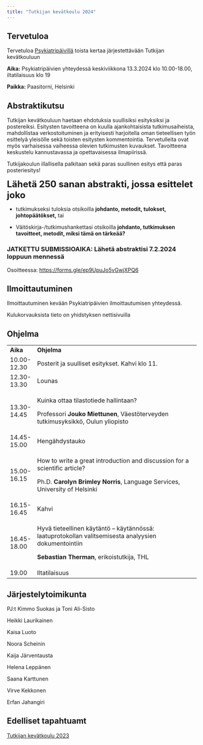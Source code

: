 ```yaml
---
title: "Tutkijan kevätkoulu 2024"
---
```


## Tervetuloa

Tervetuloa [Psykiatripäivillä](https://www.psy.fi){target="_blank"} toista kertaa järjestettävään Tutkijan kevätkouluun

**Aika:** Psykiatripäivien yhteydessä keskiviikkona 13.3.2024 klo 10.00-18.00, iltatilaisuus klo 19

**Paikka:** Paasitorni, Helsinki

## Abstraktikutsu

Tutkijan kevätkouluun haetaan ehdotuksia suullisiksi esityksiksi ja postereiksi. Esitysten tavoitteena on kuulla ajankohtaisista tutkimusaiheista, mahdollistaa verkostoituminen ja erityisesti harjoitella oman tieteellisen työn esittelyä yleisölle sekä toisten esitysten kommentointia. Tervetulleita ovat myös varhaisessa vaiheessa olevien tutkimusten kuvaukset. Tavoitteena keskustelu kannustavassa ja opettavaisessa ilmapiirissä.

Tutkijakoulun illallisella palkitaan sekä paras suullinen esitys että paras posteriesitys!

[Lähetä 250 sanan abstrakti, jossa esittelet joko]{style="font-size:18pt;font-weight: bold;"}

-   tutkimukseksi tuloksia otsikoilla **johdanto, metodit, tulokset, johtopäätökset,** tai

-   Väitöskirja-/tutkimushankettasi otsikoilla **johdanto, tutkimuksen tavoitteet, metodit, miksi tämä on tärkeää?**

### JATKETTU SUBMISSIOAIKA: Lähetä abstraktisi 7.2.2024 loppuun mennessä

Osoitteessa: <https://forms.gle/ep9UpuJo5vGwjXPQ6>

## Ilmoittautuminen

Ilmoittautuminen kevään Psykiatripäivien ilmoittautumisen yhteydessä.

Kulukorvauksista tieto on yhidstyksen nettisivuilla

## Ohjelma

+-------------+------------------------------------------------------------------------------------------------------+
| **Aika**    | **Ohjelma**                                                                                          |
+-------------+------------------------------------------------------------------------------------------------------+
| 10.00-12.30 | Posterit ja suulliset esitykset. Kahvi klo 11.                                                       |
+-------------+------------------------------------------------------------------------------------------------------+
| 12.30-13.30 | Lounas                                                                                               |
+-------------+------------------------------------------------------------------------------------------------------+
| 13.30-14.45 | Kuinka ottaa tilastotiede hallintaan?                                                                |
|             |                                                                                                      |
|             | Professori **Jouko Miettunen**, Väestöterveyden tutkimusyksikkö, Oulun yliopisto                     |
+-------------+------------------------------------------------------------------------------------------------------+
| 14.45-15.00 | Hengähdystauko                                                                                       |
+-------------+------------------------------------------------------------------------------------------------------+
| 15.00-16.15 | How to write a great introduction and discussion for a scientific article?                           |
|             |                                                                                                      |
|             | Ph.D. **Carolyn Brimley Norris**, Language Services, University of Helsinki                          |
+-------------+------------------------------------------------------------------------------------------------------+
| 16.15-16.45 | Kahvi                                                                                                |
+-------------+------------------------------------------------------------------------------------------------------+
| 16.45-18.00 | Hyvä tieteellinen käytäntö – käytännössä: laatuprotokollan valitsemisesta analyysien dokumentointiin |
|             |                                                                                                      |
|             | **Sebastian Therman**, erikoistutkija, THL                                                           |
+-------------+------------------------------------------------------------------------------------------------------+
| 19.00       | Iltatilaisuus                                                                                        |
+-------------+------------------------------------------------------------------------------------------------------+

## Järjestelytoimikunta

PJ:t Kimmo Suokas ja Toni Ali-Sisto

Heikki Laurikainen

Kaisa Luoto

Noora Scheinin

Kaija Järventausta

Helena Leppänen

Saana Karttunen

Virve Kekkonen

Erfan Jahangiri

## Edelliset tapahtuamt

[Tutkijan kevätkoulu 2023](https://github.com/kmmsks/tkk23)
